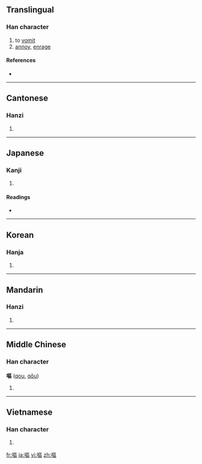 {{also|呕}}
==Translingual==

===Han character===
{{Han char|rn=30|rad=口|as=11|sn=14|four=6101<sub>6</sub>|canj=口尸口口 (RSRR)}}

# to [[vomit]]
# [[annoy]], [[enrage]]

====References====
* {{Han ref|kx=0206.040|dkj=04200|dj=0429.020|hdz=10674.120|uh=5614|ud=22036|bh=B9C3|bd=47555}}

----

==Cantonese==

===Hanzi===
{{yue-hanzi|jyut=|y=au2|sim=呕}}

# {{defn|Cantonese}}

----

==Japanese==

===Kanji===
{{ja-kanji|grade=|rs=口11}}

# {{defn|Japanese}}

====Readings====
* {{ja-readings|on=[[おう]] (ō)|kun=[[うたう]] (utau), [[はく]] (haku)}}

----

==Korean==

===Hanja===
{{ko-hanja|hangeul=[[구]], [[후]]|rv=gu, hu|mr=ku, hu}}

# {{defn|Korean}}

----

==Mandarin==

===Hanzi===
{{cmn-hanzi|sim=呕|pin=[[ōu]] ([[ou1]])|wg=ou<sup>1</sup>}}

# {{defn|Mandarin}}

----

==Middle Chinese==

===Han character===
'''嘔''' ([[qou]], [[qǒu]])

# {{defn|Middle Chinese}}

----

==Vietnamese==

===Han character===
{{vi-hantu|[[ẩu]], [[xua]]}}

# {{defn|Vietnamese}}

[[fr:嘔]]
[[ja:嘔]]
[[vi:嘔]]
[[zh:嘔]]